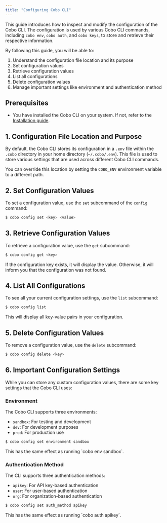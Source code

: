 ```yaml
---
title: "Configuring Cobo CLI"
---
```


This guide introduces how to inspect and modify the configuration of the Cobo
CLI. The configuration is used by various Cobo CLI commands, including `cobo
env`, `cobo auth`, and `cobo keys`, to store and retrieve their respective
information.

By following this guide, you will be able to:

1. Understand the configuration file location and its purpose
2. Set configuration values
3. Retrieve configuration values
4. List all configurations
5. Delete configuration values
6. Manage important settings like environment and authentication method

## Prerequisites

- You have installed the Cobo CLI on your system. If not, refer to the [Installation guide](/v2/cobo-cli/get-started/installation).

## 1. Configuration File Location and Purpose

By default, the Cobo CLI stores its configuration in a `.env` file within the `.cobo` directory in your home directory (`~/.cobo/.env`). This file is used to store various settings that are used across different Cobo CLI commands.

You can override this location by setting the `COBO_ENV` environment variable to a different path.

## 2. Set Configuration Values

To set a configuration value, use the `set` subcommand of the `config` command:

```bash
$ cobo config set <key> <value>
```

## 3. Retrieve Configuration Values

To retrieve a configuration value, use the `get` subcommand:

```bash
$ cobo config get <key>
```

If the configuration key exists, it will display the value. Otherwise, it will inform you that the configuration was not found.

## 4. List All Configurations

To see all your current configuration settings, use the `list` subcommand:

```bash
$ cobo config list
```

This will display all key-value pairs in your configuration.

## 5. Delete Configuration Values

To remove a configuration value, use the `delete` subcommand:

```bash
$ cobo config delete <key>
```

## 6. Important Configuration Settings

While you can store any custom configuration values, there are some key settings that the Cobo CLI uses:

### Environment

The Cobo CLI supports three environments:
- `sandbox`: For testing and development
- `dev`: For development purposes
- `prod`: For production use

```bash
$ cobo config set environment sandbox
```
<Note>
This has the same effect as running `cobo env sandbox`.
</Note>

### Authentication Method

The CLI supports three authentication methods:
- `apikey`: For API key-based authentication
- `user`: For user-based authentication
- `org`: For organization-based authentication

```bash
$ cobo config set auth_method apikey
```
<Note>
This has the same effect as running `cobo auth apikey`.
</Note>
